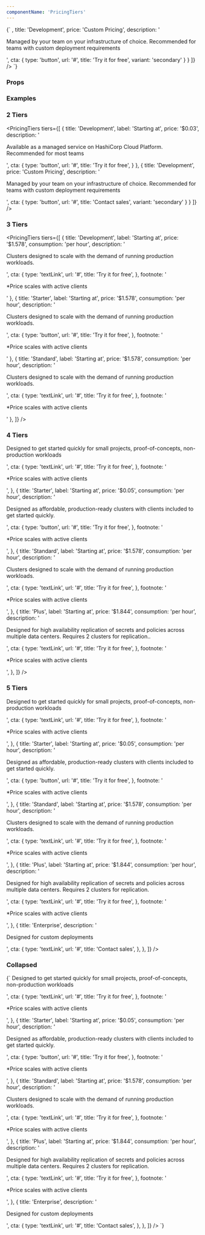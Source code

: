 ```yaml
---
componentName: 'PricingTiers'
---
```


<LiveComponent>
{`
  <PricingTiers
      tiers={[
        {
          icon: 
            <svg width="32" height="32" viewBox="0 0 32 32" fill="none" xmlns="http://www.w3.org/2000/svg">
              <path fill-rule="evenodd" clip-rule="evenodd" d="M7.78078 4.74337C9.86762 3.96647 12.1289 3.79431 14.3082 4.24676C16.4912 4.69997 18.5034 5.76149 20.1165 7.30955C21.5412 8.67687 22.6041 10.3753 23.216 12.25H24.1837C26.2595 12.25 28.2485 13.0818 29.7137 14.5596C31.1786 16.0371 32 18.0392 32 20.125C32 22.2108 31.1786 24.2129 29.7137 25.6904C28.2485 27.1682 26.2595 28 24.1837 28H11.9143C11.9112 28 11.9081 28 11.905 28C9.67945 27.9997 7.49897 27.3709 5.61069 26.1853C3.71966 24.9979 2.19793 23.3002 1.21732 21.2859C0.236749 19.2716 -0.163767 17.0209 0.0607492 14.7893C0.285268 12.5577 1.12595 10.4336 2.48826 8.65831C3.85063 6.88299 5.68027 5.5276 7.77002 4.74732C7.7736 4.74598 7.77719 4.74466 7.78078 4.74337ZM8.45986 6.62462C6.72714 7.27368 5.20789 8.39951 4.07492 9.8759C2.93976 11.3551 2.23812 13.1267 2.0507 14.9895C1.86329 16.8524 2.19775 18.7305 3.01556 20.4104C3.83333 22.0903 5.10126 23.5038 6.67419 24.4914C8.24704 25.479 10.0622 26.0013 11.9135 26C11.917 26 11.9205 26 11.924 26H24.1837C25.7235 26 27.202 25.3831 28.2934 24.2823C29.3851 23.1812 30 21.6859 30 20.125C30 18.5641 29.3851 17.0688 28.2934 15.9677C27.202 14.8669 25.7235 14.25 24.1837 14.25H22.466C22.0092 14.25 21.6105 13.9405 21.4972 13.498C21.0332 11.6854 20.0746 10.0414 18.7316 8.75254C17.3887 7.46372 15.7152 6.5815 13.9017 6.205C12.0882 5.82851 10.2064 5.97255 8.46966 6.62102C8.4664 6.62223 8.46313 6.62343 8.45986 6.62462Z" fill="#727274"/>
            </svg>,
          title: 'Development',
          price: 'Custom Pricing',
          description: '<p>Managed by your team on your infrastructure of choice. Recommended for teams with custom deployment requirements</p>',
          cta: {
            type: 'button',
            url: '#',
            title: 'Try it for free',
            variant: 'secondary'
          }
        }
      ]}
    />
  `}
</LiveComponent>

### Props
<PropsTable props={componentProps} />

### Examples

<h3 className="g-type-label" style={{ color: 'var(--gray-3)' }}>
  2 Tiers
</h3>

  <PricingTiers
    tiers={[
      {
        title: 'Development',
        label: 'Starting at',
        price: '$0.03',
        description: '<p>Available as a managed service on HashiCorp Cloud Platform. Recommended for most teams</p>',
        cta: {
          type: 'button',
          url: '#',
          title: 'Try it for free',
        }
      },
      {
        title: 'Development',
        price: 'Custom Pricing',
        description: '<p>Managed by your team on your infrastructure of choice. Recommended for teams with custom deployment requirements</p>',
        cta: {
          type: 'button',
          url: '#',
          title: 'Contact sales',
          variant: 'secondary'
        }
      }
    ]}
  />


<h3 className="g-type-label" style={{ color: 'var(--gray-3)' }}>
  3 Tiers
</h3>

  <PricingTiers
    tiers={[
      {
        title: 'Development',
        label: 'Starting at',
        price: '$1.578',
        consumption: 'per hour',
        description: '<p>Clusters designed to scale with the demand of running production workloads.</p>',
        cta: {
          type: 'textLink',
          url: '#',
          title: 'Try it for free',
        },
        footnote: '<p>*Price scales with <a>active clients</a></p>'
      },
      {
        title: 'Starter',
        label: 'Starting at',
        price: '$1.578',
        consumption: 'per hour',
        description: '<p>Clusters designed to scale with the demand of running production workloads.</p>',
        cta: {
          type: 'button',
          url: '#',
          title: 'Try it for free',
        },
        footnote: '<p>*Price scales with <a>active clients</a></p>'
      },
      {
        title: 'Standard',
        label: 'Starting at',
        price: '$1.578',
        consumption: 'per hour',
        description: '<p>Clusters designed to scale with the demand of running production workloads.</p>',
        cta: {
          type: 'textLink',
          url: '#',
          title: 'Try it for free',
        },
        footnote: '<p>*Price scales with <a>active clients</a></p>'
      },
    ]}
  />

<h3 className="g-type-label" style={{ color: 'var(--gray-3)' }}>
  4 Tiers
</h3>
  <PricingTiers
    tiers={[
      {
        title: 'Development',
        label: 'Starting at',
        price: '$0.03',
        consumption: 'per hour',
        description: '<p>Designed to get started quickly for small projects, proof-of-concepts, non-production workloads</p>',
        cta: {
          type: 'textLink',
          url: '#',
          title: 'Try it for free',
        },
        footnote: '<p>*Price scales with <a>active clients</a></p>',
      },
      {
        title: 'Starter',
        label: 'Starting at',
        price: '$0.05',
        consumption: 'per hour',
        description: '<p>Designed as affordable, production-ready clusters with clients included to get started quickly.</p>',
        cta: {
          type: 'button',
          url: '#',
          title: 'Try it for free',
        },
        footnote: '<p>*Price scales with <a>active clients</a></p>',
      },
      {
        title: 'Standard',
        label: 'Starting at',
        price: '$1.578',
        consumption: 'per hour',
        description: '<p>Clusters designed to scale with the demand of running production workloads.</p>',
        cta: {
          type: 'textLink',
          url: '#',
          title: 'Try it for free',
        },
        footnote: '<p>*Price scales with <a>active clients</a></p>',
      },
      {
        title: 'Plus',
        label: 'Starting at',
        price: '$1.844',
        consumption: 'per hour',
        description: '<p>Designed for high availability replication of secrets and policies across multiple data centers. Requires 2 clusters for replication..</p>',
        cta: {
          type: 'textLink',
          url: '#',
          title: 'Try it for free',
        },
        footnote: '<p>*Price scales with <a>active clients</a></p>',
      },
    ]}
  />

<h3 className="g-type-label" style={{ color: 'var(--gray-3)' }}>
  5 Tiers
</h3>
  <PricingTiers
    tiers={[
      {
        title: 'Development',
        label: 'Starting at',
        price: '$0.03',
        consumption: 'per hour',
        description: '<p>Designed to get started quickly for small projects, proof-of-concepts, non-production workloads</p>',
        cta: {
          type: 'textLink',
          url: '#',
          title: 'Try it for free',
        },
        footnote: '<p>*Price scales with <a>active clients</a></p>',
      },
      {
        title: 'Starter',
        label: 'Starting at',
        price: '$0.05',
        consumption: 'per hour',
        description: '<p>Designed as affordable, production-ready clusters with clients included to get started quickly.</p>',
        cta: {
          type: 'button',
          url: '#',
          title: 'Try it for free',
        },
        footnote: '<p>*Price scales with <a>active clients</a></p>',
      },
      {
        title: 'Standard',
        label: 'Starting at',
        price: '$1.578',
        consumption: 'per hour',
        description: '<p>Clusters designed to scale with the demand of running production workloads.</p>',
        cta: {
          type: 'textLink',
          url: '#',
          title: 'Try it for free',
        },
        footnote: '<p>*Price scales with <a>active clients</a></p>',
      },
      {
        title: 'Plus',
        label: 'Starting at',
        price: '$1.844',
        consumption: 'per hour',
        description: '<p>Designed for high availability replication of secrets and policies across multiple data centers. Requires 2 clusters for replication.</p>',
        cta: {
          type: 'textLink',
          url: '#',
          title: 'Try it for free',
        },
        footnote: '<p>*Price scales with <a>active clients</a></p>',
      },
      {
        title: 'Enterprise',
        description: '<p>Designed for custom deployments</p>',
        cta: {
          type: 'textLink',
          url: '#',
          title: 'Contact sales',
        },
      },
    ]}
  />

<h3 className="g-type-label" style={{ color: 'var(--gray-3)' }}>
  Collapsed
</h3>
<LiveComponent>
{`
  <PricingTiers
    isCollapsed
    tiers={[
      {
        title: 'Development',
        label: 'Starting at',
        price: '$0.03',
        consumption: 'per hour',
        description: '<p>Designed to get started quickly for small projects, proof-of-concepts, non-production workloads</p>',
        cta: {
          type: 'textLink',
          url: '#',
          title: 'Try it for free',
        },
        footnote: '<p>*Price scales with <a>active clients</a></p>',
      },
      {
        title: 'Starter',
        label: 'Starting at',
        price: '$0.05',
        consumption: 'per hour',
        description: '<p>Designed as affordable, production-ready clusters with clients included to get started quickly.</p>',
        cta: {
          type: 'button',
          url: '#',
          title: 'Try it for free',
        },
        footnote: '<p>*Price scales with <a>active clients</a></p>',
      },
      {
        title: 'Standard',
        label: 'Starting at',
        price: '$1.578',
        consumption: 'per hour',
        description: '<p>Clusters designed to scale with the demand of running production workloads.</p>',
        cta: {
          type: 'textLink',
          url: '#',
          title: 'Try it for free',
        },
        footnote: '<p>*Price scales with <a>active clients</a></p>',
      },
      {
        title: 'Plus',
        label: 'Starting at',
        price: '$1.844',
        consumption: 'per hour',
        description: '<p>Designed for high availability replication of secrets and policies across multiple data centers. Requires 2 clusters for replication.</p>',
        cta: {
          type: 'textLink',
          url: '#',
          title: 'Try it for free',
        },
        footnote: '<p>*Price scales with <a>active clients</a></p>',
      },
      {
        title: 'Enterprise',
        description: '<p>Designed for custom deployments</p>',
        cta: {
          type: 'textLink',
          url: '#',
          title: 'Contact sales',
        },
      },
    ]}
  />
`}
</LiveComponent>